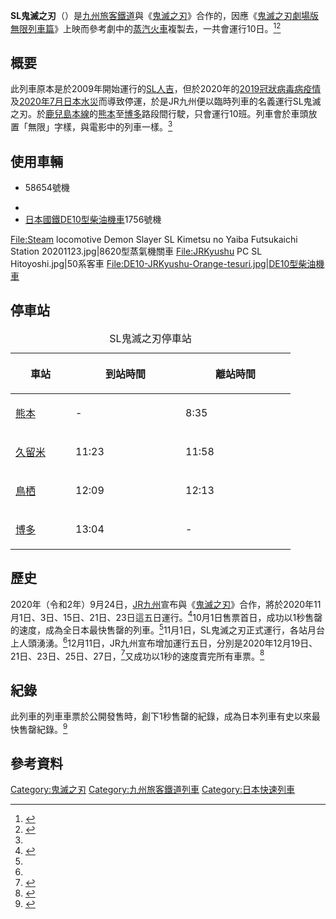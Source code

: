 {{列車名
|列車名 = SL鬼滅之刃
|公司色 = red
|圖像 = Steam locomotive Demon Slayer SL Kimetsu no Yaiba Futsukaichi Station 20201123.jpg
|pxl = 
|圖像說明 = 臨時列車SL鬼滅之刃，攝於2020年11月23日
|日文原名 = SL鬼滅の刃
|平假名 = 
|羅馬拼音 = SL Kimetsu no Yaiba
|營運商 = [[九州旅客鐵道|九州旅客鐵道]]（JR九州）
|列車種類 = [[臨時列車|臨時列車]]
|運行路段 = [[熊本站|熊本]]→[[博多站|博多]]
|主要途徑路線 = [[鹿兒島本線|鹿兒島本線]]
|使用車輛 = {{link-ja|日本國鐵8620型蒸氣機關車|国鉄8620形蒸気機関車}}58654號機、{{link-ja|日本國鐵50系客車|国鉄50系客車}}、[[日本國鐵DE10型柴油機車|日本國鐵DE10型柴油機車]]1756號機
|服務開始日 = 2020年11月1日
|服務停止日 = 2020年12月27日
|備註 = 一日一班
|全寬備註 = 
}}
'''SL鬼滅之刃'''（{{lang-ja|SL鬼滅の刃}}）是[[九州旅客鐵道|九州旅客鐵道]]與《[[鬼滅之刃|鬼滅之刃]]》合作的{{link-ja|臨時列車|臨時列車}}，因應《[[鬼滅之刃劇場版_無限列車篇|鬼滅之刃劇場版 無限列車篇]]》上映而參考劇中的[[蒸汽火車|蒸汽火車]]複製去{{link-ja|8620型蒸氣機關車58654號機|国鉄8620形蒸気機関車}}，一共會運行10日。<ref name="JR九州">{{Cite web|title=SL鬼滅之刃官方介紹網站|url=https://www.jrkyushu.co.jp/train/kimetu/train.html|accessdate=|author=|date=|format=|publisher=九州旅客鐵道|language=ja|archive-date=2020-11-24|archive-url=https://web.archive.org/web/20201124004330/https://www.jrkyushu.co.jp/train/kimetu/train.html|dead-url=no}}</ref><ref name=":0">{{Cite web|title=鬼滅之刃｜真實版無限列車啟程！粉絲逼爆車站 炎柱便當超吸引｜今日日本|url=https://www.hk01.com/開罐/543647/鬼滅之刃-真實版無限列車啟程-粉絲逼爆車站-炎柱便當超吸引|accessdate=|author=|date=2020-11-03|last=沉默是柑|format=|work=香港01|publisher=|language=zh-HK|archive-date=2021-07-14|archive-url=https://web.archive.org/web/20210714040743/https://www.hk01.com/%E9%96%8B%E7%BD%90/543647/%E9%AC%BC%E6%BB%85%E4%B9%8B%E5%88%83-%E7%9C%9F%E5%AF%A6%E7%89%88%E7%84%A1%E9%99%90%E5%88%97%E8%BB%8A%E5%95%9F%E7%A8%8B-%E7%B2%89%E7%B5%B2%E9%80%BC%E7%88%86%E8%BB%8A%E7%AB%99-%E7%82%8E%E6%9F%B1%E4%BE%BF%E7%95%B6%E8%B6%85%E5%90%B8%E5%BC%95|dead-url=no}}</ref>

==概要==
此列車原本是於2009年開始運行的[[SL人吉|SL人吉]]，但於2020年的[[2019冠狀病毒病日本疫情|2019冠狀病毒病疫情]]及[[2020年7月日本水災|2020年7月日本水災]]而導致停運，於是JR九州便以臨時列車的名義運行SL鬼滅之刃。於[[鹿兒島本線|鹿兒島本線]]的[[熊本站|熊本]]至[[博多站|博多]]路段間行駛，只會運行10班。列車會於車頭放置「無限」字樣，與電影中的列車一樣。<ref name="JR九州" />

==使用車輛==
* {{link-ja|日本國鐵8620型蒸氣機關車|国鉄8620形蒸気機関車}}58654號機
* {{link-ja|日本國鐵50系客車|国鉄50系客車}}
* [[日本國鐵DE10型柴油機車|日本國鐵DE10型柴油機車]]1756號機
<gallery>
File:Steam locomotive Demon Slayer SL Kimetsu no Yaiba Futsukaichi Station 20201123.jpg|8620型蒸氣機關車
File:JRKyushu PC SL Hitoyoshi.jpg|50系客車
File:DE10-JRKyushu-Orange-tesuri.jpg|DE10型柴油機車
</gallery>
==停車站==
{| class="wikitable" style="text-align:center; font-size:100%; margin:1em 0em 2em 2em;"
|- style="border-bottom:solid 3px red;"
|+SL鬼滅之刃停車站
! style="width:5em;"|車站
! style="width:10em;"|到站時間
! style="width:10em;"|離站時間
|- 
! [[熊本站|熊本]] 
| - || 8:35
|-
! [[久留米站|久留米]] 
| 11:23 || 11:58
|-
! [[鳥栖站|鳥栖]] 
| 12:09 || 12:13
|-
! [[博多站|博多]] 
| 13:04 || -
|}

==歷史==
2020年（令和2年）9月24日，[[JR九州|JR九州]]宣布與《[[鬼滅之刃|鬼滅之刃]]》合作，將於2020年11月1日、3日、15日、21日、23日這五日運行。<ref>{{Cite web|script-title=ja:― 『劇場版「鬼滅の刃」無限列車編』公開記念 ― 鬼滅之刃 × JR九州 キャンペーンの実施について|url=https://www.jrkyushu.co.jp/common/inc/news/newtopics/__icsFiles/afieldfile/2020/09/24/200924kimetunoyaiba_mugenn.pdf|accessdate=|author=|date=2020-09-24|format=PDF|publisher=九州旅客鐵道|language=ja|archive-date=2020-11-01|archive-url=https://web.archive.org/web/20201101201954/https://www.jrkyushu.co.jp/common/inc/news/newtopics/__icsFiles/afieldfile/2020/09/24/200924kimetunoyaiba_mugenn.pdf|dead-url=no}}</ref>10月1日售票首日，成功以1秒售罄的速度，成為全日本最快售罄的列車。<ref name=":1" />11月1日，SL鬼滅之刃正式運行，各站月台上人頭湧湧。<ref name=":0" />12月11日，JR九州宣布增加運行五日，分別是2020年12月19日、21日、23日、25日、27日，<ref>{{Cite web|title=「SL 鬼滅の刃」追加運行決定！|url=https://www.jrkyushu.co.jp/news/__icsFiles/afieldfile/2020/12/11/201211_slkimetsu_tsuikaunkou.pdf|accessdate=|author=|date=2020-12-11|format=PDF|publisher=九州旅客鐵道|language=ja|archive-date=2021-02-28|archive-url=https://web.archive.org/web/20210228134955/https://www.jrkyushu.co.jp/news/__icsFiles/afieldfile/2020/12/11/201211_slkimetsu_tsuikaunkou.pdf|dead-url=no}}</ref>又成功以1秒的速度賣完所有車票。<ref>{{Cite web|title=【動漫宅話｜SL鬼滅之刃加開班次．車票1秒光速售馨】|url=https://www.facebook.com/353322004750931/posts/3533214710094962/|accessdate=|author=|date=2020-12-18|format=|publisher=Gojapan}}</ref>

==紀錄==
此列車的列車車票於公開發售時，創下1秒售罄的紀錄，成為日本列車有史以來最快售罄紀錄。<ref name=":1">{{Cite web|title=【交通】JR九州與鬼滅之刃合作「無限列車」登場車票1秒售罄超爆紅 (片)|url=https://kenshin.hk/2020/11/03/【交通】jr九州與鬼滅之刃合作「無限列車」登場車/|accessdate=|author=劍心|date=2020-11-03|last=|format=|publisher=|language=zh-hk|archive-date=2021-06-15|archive-url=https://web.archive.org/web/20210615215846/https://kenshin.hk/2020/11/03/%E3%80%90%E4%BA%A4%E9%80%9A%E3%80%91jr%E4%B9%9D%E5%B7%9E%E8%88%87%E9%AC%BC%E6%BB%85%E4%B9%8B%E5%88%83%E5%90%88%E4%BD%9C%E3%80%8C%E7%84%A1%E9%99%90%E5%88%97%E8%BB%8A%E3%80%8D%E7%99%BB%E5%A0%B4%E8%BB%8A/|dead-url=no}}</ref>

==參考資料==
{{reflist}}

{{鬼滅之刃}}
[[Category:鬼滅之刃|Category:鬼滅之刃]]
[[Category:九州旅客鐵道列車|Category:九州旅客鐵道列車]]
[[Category:日本快速列車|Category:日本快速列車]]